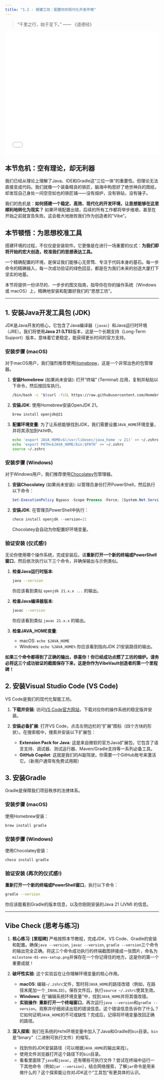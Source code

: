 ```yaml
---
title: "1.2 - 搭建工坊：配置你的现代化开发环境"
---
```


> "千里之行，始于足下。" —— 《道德经》

::: {.video-container}
<iframe src="//player.bilibili.com/player.html?bvid=BV1npaHzfEYu&page=1" scrolling="no" border="0" frameborder="no" framespacing="0" allowfullscreen="true" width="100%" height="400"></iframe>
:::

## 本节危机：空有理论，却无利器

我们已经从理论上理解了Java、IDE和Gradle这“三位一体”的重要性。但理论无法直接变成代码。我们就像一个装备精良的铁匠，脑海中构思好了绝世神兵的图纸，却发现自己身处一间空空如也的铁匠铺——没有熔炉，没有铁砧，没有锤子。

我们的危机是：**如何搭建一个稳定、高效、现代化的开发环境，让思想能够在这里顺利地转化为现实？** 如果环境配置出错，后续的所有工作都将举步维艰，甚至在开始之前就宣告失败。这会极大地挫败我们作为创造者的“Vibe”。

## 本节顿悟：为思想校准工具

搭建环境的过程，不仅仅是安装软件。它更像是在进行一场重要的仪式：**为我们即将开始的宏大创造，校准我们的思想表达工具。** 

一个精确配置的环境，是保证我们能够心无旁骛、专注于代码本身的基石。每一步命令的精确输入，每一次成功验证的绿色回显，都是在为我们未来的创造大厦打下坚实的地基。

本节将提供一份详尽的、一步步的图文指南，指导你在你的操作系统（Windows 或 macOS）上，精确地安装和配置好我们的“思想工坊”。

---

## 1. 安装Java开发工具包 (JDK)

JDK是Java开发的核心，它包含了Java编译器（`javac`）和Java运行时环境（JRE）。我们将使用**Java 21 (LTS)**版本，这是一个长期支持（Long-Term Support）版本，意味着它更稳定，能获得更长时间的官方支持。

### 安装步骤 (macOS)

对于macOS用户，我们强烈推荐使用[Homebrew](https://brew.sh/)，这是一个非常出色的包管理器。

1.  **安装Homebrew** (如果尚未安装):
    打开“终端” (Terminal) 应用，复制并粘贴以下命令，然后按回车执行。

    ```bash
    /bin/bash -c "$(curl -fsSL https://raw.githubusercontent.com/Homebrew/install/HEAD/install.sh)"
    ```

2.  **安装JDK**:
    使用Homebrew安装OpenJDK 21。

    ```bash
    brew install openjdk@21
    ```

3.  **配置环境变量**:
    为了让系统能够找到JDK，我们需要设置`JAVA_HOME`环境变量，并将其添加到`PATH`中。

    ```bash
    echo 'export JAVA_HOME=$(/usr/libexec/java_home -v 21)' >> ~/.zshrc
    echo 'export PATH=$JAVA_HOME/bin:$PATH' >> ~/.zshrc
    source ~/.zshrc
    ```

### 安装步骤 (Windows)

对于Windows用户，我们推荐使用[Chocolatey](https://chocolatey.org/)包管理器。

1.  **安装Chocolatey** (如果尚未安装):
    以管理员身份打开PowerShell，然后执行以下命令：

    ```powershell
    Set-ExecutionPolicy Bypass -Scope Process -Force; [System.Net.ServicePointManager]::SecurityProtocol = [System.Net.ServicePointManager]::SecurityProtocol -bor 3072; iex ((New-Object System.Net.WebClient).DownloadString('https://community.chocolatey.org/install.ps1'))
    ```

2.  **安装JDK**:
    在管理员PowerShell中执行：

    ```powershell
    choco install openjdk --version=21
    ```
    Chocolatey会自动为你配置好环境变量。

### **验证安装 (仪式感!)**

无论你使用哪个操作系统，完成安装后，请**重新打开一个新的终端或PowerShell窗口**，然后依次执行以下三个命令，并确保输出与示例类似。

1.  **检查Java运行时版本**:

    ```bash
    java --version
    ```
    你应该看到类似 `openjdk 21.x.x ...` 的输出。

2.  **检查Java编译器版本**:

    ```bash
    javac --version
    ```
    你应该看到类似 `javac 21.x.x` 的输出。

3.  **检查JAVA_HOME变量**:
    *   macOS: `echo $JAVA_HOME`
    *   Windows: `echo %JAVA_HOME%`
    你应该看到指向JDK 21安装路径的输出。

**如果三个命令都得到了正确的输出，恭喜你！你已经成功点燃了工坊的熔炉。请务必将这三个成功验证的截图保存下来，这是你作为VibeVault创造者的第一个里程碑！**

## 2. 安装Visual Studio Code (VS Code)

VS Code是我们的现代化智能工坊。

1.  **下载并安装**:
    访问[VS Code官方网站](https://code.visualstudio.com/)，下载对应你的操作系统的稳定版并安装。

2.  **安装必备扩展**:
    打开VS Code，点击左侧边栏的“扩展”图标（四个方块的形状）。在搜索框中，搜索并安装以下扩展包：
    *   **Extension Pack for Java**: 这是来自微软的官方Java扩展包，它包含了语言支持、调试器、测试运行器、Maven/Gradle支持等一系列必备工具。
    *   **GitHub Copilot**: 这就是我们的AI副驾驶。你需要一个GitHub账号来激活它。（新用户通常有免费试用期）

## 3. 安装Gradle

Gradle是保障我们项目秩序的法律体系。

### 安装步骤 (macOS)

使用Homebrew安装：
```bash
brew install gradle
```

### 安装步骤 (Windows)

使用Chocolatey安装：
```bash
choco install gradle
```

### **验证安装 (再次的仪式感!)**

**重新打开一个新的终端或PowerShell窗口**，执行以下命令：

```bash
gradle --version
```

你应该能看到Gradle的版本信息，以及你刚刚安装的Java 21 (JVM) 的信息。

---

## Vibe Check (思考与练习)

1.  **核心练习**:
    **[里程碑]** 严格按照本节教程，完成JDK、VS Code、Gradle的安装和配置。确保`java --version`, `javac --version`, `gradle --version`三个命令的输出完全正确。将这三个命令成功执行的终端截图拼接成一张图片，命名为`milestone-01-env-setup.png`并保存在一个你记得住的地方。这是你的第一个重要成就！

2.  **破坏性实验**:
    这个实验旨在让你理解环境变量的核心作用。
    *   **macOS**: 编辑`~/.zshrc`文件，暂时将`JAVA_HOME`的路径改错（例如，在路径末尾加一个`_INVALID`）。保存文件后，执行`source ~/.zshrc`使其生效。
    *   **Windows**: 在“编辑系统环境变量”中，找到`JAVA_HOME`并将其值改错。
    *   **实验操作**: **重新打开一个终端窗口**，再次运行`java --version`和`gradle --version`。观察并仔细阅读出现的错误信息。这个错误信息告诉你了什么？它如何证明`JAVA_HOME`的不可或缺性？完成后，记得将环境变量改回正确的路径。

3.  **深入探索**:
    我们在系统的`PATH`环境变量中加入了Java和Gradle的`bin`目录。`bin`是“binary”（二进制可执行文件）的缩写。
    *   找到你的JDK安装路径（可以根据`JAVA_HOME`的输出来找）。
    *   使用文件浏览器打开这个路径下的`bin`目录。
    *   看看里面除了`java`和`javac`，还有哪些可执行文件？尝试在终端中运行一下其他命令（例如`jar --version`），结合网络搜索，了解`jar`命令是用来做什么的？这个探索能让你对JDK这个“工具包”有更具体的认识。 